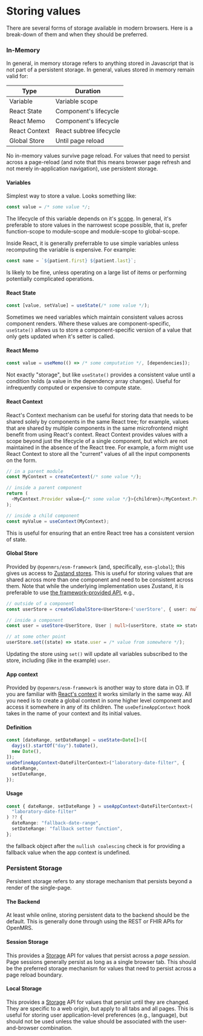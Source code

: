 # Storing values

There are several forms of storage available in modern browsers. Here is a break-down of them and when they should be preferred.

### In-Memory

In general, in memory storage refers to anything stored in Javascript that is not part of a persistent storage. In general, values stored in memory remain valid for:

| Type          | Duration                |
| ------------- | ----------------------- |
| Variable      | Variable scope          |
| React State   | Component's lifecycle   |
| React Memo    | Component's lifecycle   |
| React Context | React subtree lifecycle |
| Global Store  | Until page reload       |

No in-memory values survive page reload. For values that need to persist across a page-reload (and note that this means browser page refresh and not merely in-application navigation), use persistent storage.

#### Variables

Simplest way to store a value. Looks something like:

```ts
const value = /* some value */;
```

The lifecycle of this variable depends on it's [scope](https://developer.mozilla.org/en-US/docs/Glossary/Scope). In general, it's preferable to store values in the narrowest scope possible, that is, prefer function-scope to module-scope and module-scope to global-scope.

Inside React, it is generally preferrable to use simple variables unless recomputing the variable is expensive. For example:

```ts
const name = `${patient.first} ${patient.last}`;
```

Is likely to be fine, unless operating on a large list of items or performing potentially complicated operations.

#### React State

```ts
const [value, setValue] = useState(/* some value */);
```

Sometimes we need variables which maintain consistent values across component renders. Where these values are component-specific, `useState()` allows us to store a component-specific version of a value that only gets updated when it's setter is called.

#### React Memo

```ts
const value = useMemo(() => /* some computation */, [dependencies]);
```

Not exactly "storage", but like `useState()` provides a consistent value until a condition holds (a value in the dependency array changes). Useful for infrequently computed or expensive to compute state.

#### React Context

React's Context mechanism can be useful for storing data that needs to be shared solely by components in the same React tree; for example, values that are shared by multiple components in the same microfrontend might benefit from using React's context. React Context provides values with a scope beyond just the lifecycle of a single component, but which are not maintained in the absence of the React tree. For example, a form might use React Context to store all the "current" values of all the input components on the form.

```ts
// in a parent module
const MyContext = createContext(/* some value */);

// inside a parent component
return (
  <MyContext.Provider value={/* some value */}>{children}</MyContext.Provider>
);

// inside a child component
const myValue = useContext(MyContext);
```

This is useful for ensuring that an entire React tree has a consistent version of state.

#### Global Store

Provided by `@openmrs/esm-framework` (and, specifically, `esm-global`); this gives us access to [Zustand stores](https://github.com/pmndrs/zustand). This is useful for storing values that are shared across more than one component and need to be consistent across them. Note that while the underlying implementation uses Zustand, it is preferable to use [the framework-provided API](https://github.com/openmrs/openmrs-esm-core/blob/main/packages/framework/esm-framework/docs/API.md#store-functions), e.g.,

```ts
// outside of a component
const userStore = createGlobalStore<UserStore>('userStore', { user: null });

// inside a component
const user = useStore<UserStore, User | null>(userStore, state => state.user);

// at some other point
userStore.set((state) => state.user = /* value from somewhere */);
```

Updating the store using `set()` will update all variables subscribed to the store, including (like in the example) `user`.

#### App context

Provided by `@openmrs/esm-framework` is another way to store data in O3. If you are familiar with [React's context](https://react.dev/reference/react/useContext#reference) it works similarly in the same way. All you
need is to create a global context in some higher level component and access it somewhere in any of its children.
The `useDefineAppContext` hook takes in the name of your context and its initial values.

#### Definition

```ts
const [dateRange, setDateRange] = useState<Date[]>([
  dayjs().startOf("day").toDate(),
  new Date(),
]);
useDefineAppContext<DateFilterContext>("laboratory-date-filter", {
  dateRange,
  setDateRange,
});
```

#### Usage

```ts
const { dateRange, setDateRange } = useAppContext<DateFilterContext>(
  "laboratory-date-filter"
) ?? {
  dateRange: "fallback-date-range",
  setDateRange: "fallback setter function",
};
```

the fallback object after the `nullish coalescing` check is for providing a fallback value when the app context is undefined.

### Persistent Storage

Persistent storage refers to any storage mechanism that persists beyond a render of the single-page.

#### The Backend

At least while online, storing persistent data to the backend should be the default. This is generally done through using the REST or FHIR APIs for OpenMRS.

#### Session Storage

This provides a [Storage](https://developer.mozilla.org/en-US/docs/Web/API/Storage) API for values that persist across a _page session_. Page sessions generally persist as long as a single browser tab. This should be the preferred storage mechanism for values that need to persist across a page reload boundary.

#### Local Storage

This provides a [Storage](https://developer.mozilla.org/en-US/docs/Web/API/Storage) API for values that persist until they are changed. They are specific to a web origin, but apply to all tabs and all pages. This is useful for storing user application-level preferences (e.g., language), but should not be used unless the value should be associated with the user-and-browser combination.
